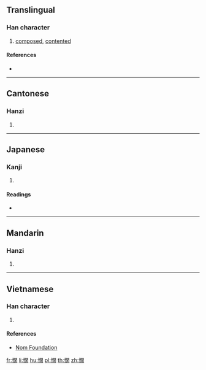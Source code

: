 {{character info/new}}
==Translingual==

===Han character===
{{Han char|rn=61|rad=心|as=12|sn=15|four=97020|canj=PANB|ids=⿰忄閒}}

# [[composed]], [[contented]]

====References====
* {{Han ref|kx=0403.310|dkj=11251|dj=0743.320|hdz=42357.030|uh=61AA|ud=25002|bh=E5A7|bd=58791}}

----

==Cantonese==

===Hanzi===
{{yue-hanzi|jyut=[[haan4]], [[haan6]]|y=haan4, haan6}}

# {{defn|lang=yue|sort=心12}}

----

==Japanese==

===Kanji===
{{ja-kanji|grade=|rs=心12}}

# {{defn|lang=ja|sort=心12}}

====Readings====
* {{ja-readings|on=[[かん]] (kan), [[げん]] (gen)|kun=[[たのしむ]] (tanoshimu)}}

----

==Mandarin==

===Hanzi===
{{cmn-hanzi|pin=[[xián]] ([[xian2]])|wg=hsien<sup>2</sup>}}

# {{defn|lang=cmn|sort=心12}}

----

==Vietnamese==

===Han character===
{{vi-readings|rs=心12|hanviet=[[vỗ]], [[nhờn]]}}

# {{defn|lang=vi|sort=心12}}

====References====
* [http://nomfoundation.org/common/nom_details.php?codepoint=61aa Nom Foundation]

[[fr:憪]]
[[li:憪]]
[[hu:憪]]
[[pl:憪]]
[[th:憪]]
[[zh:憪]]